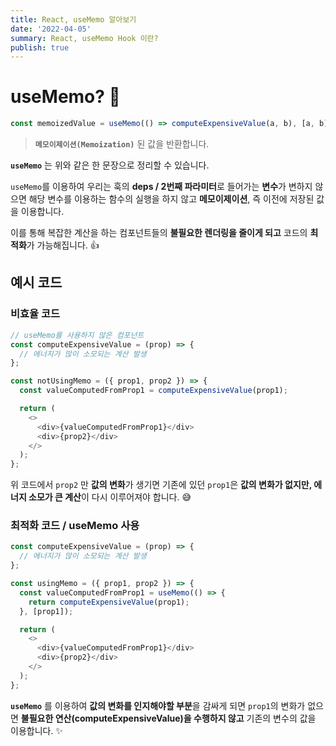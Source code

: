 ```yaml
---
title: React, useMemo 알아보기
date: '2022-04-05'
summary: React, useMemo Hook 이란?
publish: true
---
```


# useMemo? 🤔

```javascript
const memoizedValue = useMemo(() => computeExpensiveValue(a, b), [a, b]);
```

> **`메모이제이션(Memoization)`** 된 값을 반환합니다.

**`useMemo`** 는 위와 같은 한 문장으로 정리할 수 있습니다.

`useMemo`를 이용하여 우리는 훅의 **deps / 2번째 파라미터**로 들어가는 **변수**가 변하지 않으면
해당 변수를 이용하는 함수의 실행을 하지 않고
**메모이제이션**, 즉 이전에 저장된 값을 이용합니다.

이를 통해 복잡한 계산을 하는 컴포넌트들의 **불필요한 렌더링을 줄이게 되고**
코드의 **최적화**가 가능해집니다. 👍

## 예시 코드

### 비효율 코드

```javascript
// useMemo를 사용하지 않은 컴포넌트
const computeExpensiveValue = (prop) => {
  // 에너지가 많이 소모되는 계산 발생
};

const notUsingMemo = ({ prop1, prop2 }) => {
  const valueComputedFromProp1 = computeExpensiveValue(prop1);

  return (
    <>
      <div>{valueComputedFromProp1}</div>
      <div>{prop2}</div>
    </>
  );
};
```

위 코드에서 `prop2` 만 **값의 변화**가 생기면
기존에 있던 `prop1`은 **값의 변화가 없지만, 에너지 소모가 큰 계산**이 다시 이루어져야 합니다. 😅

### 최적화 코드 / useMemo 사용

```javascript
const computeExpensiveValue = (prop) => {
  // 에너지가 많이 소모되는 계산 발생
};

const usingMemo = ({ prop1, prop2 }) => {
  const valueComputedFromProp1 = useMemo(() => {
    return computeExpensiveValue(prop1);
  }, [prop1]);

  return (
    <>
      <div>{valueComputedFromProp1}</div>
      <div>{prop2}</div>
    </>
  );
};
```

**`useMemo`** 를 이용하여 **값의 변화를 인지해야할 부분**을 감싸게 되면
`prop1`의 변화가 없으면 **불필요한 연산(computeExpensiveValue)을 수행하지 않고**
기존의 변수의 값을 이용합니다. ✨
